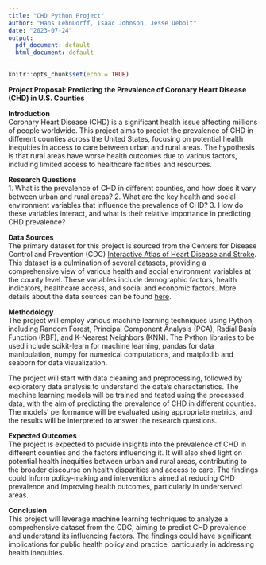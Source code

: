 ```yaml
---
title: "CHD Python Project"
author: "Hans LehnDorff, Isaac Johnson, Jesse Debolt"
date: "2023-07-24"
output:
  pdf_document: default
  html_document: default
---
```


```r
knitr::opts_chunk$set(echo = TRUE)
```
**Project Proposal: Predicting the Prevalence of Coronary Heart Disease (CHD) in U.S. Counties**

**Introduction**  
Coronary Heart Disease (CHD) is a significant health issue affecting millions of people worldwide. This project aims to predict the prevalence of CHD in different counties across the United States, focusing on potential health inequities in access to care between urban and rural areas. The hypothesis is that rural areas have worse health outcomes due to various factors, including limited access to healthcare facilities and resources.

**Research Questions**  
1. What is the prevalence of CHD in different counties, and how does it vary between urban and rural areas?
2. What are the key health and social environment variables that influence the prevalence of CHD?
3. How do these variables interact, and what is their relative importance in predicting CHD prevalence?

**Data Sources**  
The primary dataset for this project is sourced from the Centers for Disease Control and Prevention (CDC) [Interactive Atlas of Heart Disease and Stroke](https://nccd.cdc.gov/DHDSPAtlas/?state=County). This dataset is a culmination of several datasets, providing a comprehensive view of various health and social environment variables at the county level. These variables include demographic factors, health indicators, healthcare access, and social and economic factors. More details about the data sources can be found [here](https://www.cdc.gov/dhdsp/maps/atlas/data-sources.html#dataControls).

**Methodology**  
The project will employ various machine learning techniques using Python, including Random Forest, Principal Component Analysis (PCA), Radial Basis Function (RBF), and K-Nearest Neighbors (KNN). The Python libraries to be used include scikit-learn for machine learning, pandas for data manipulation, numpy for numerical computations, and matplotlib and seaborn for data visualization.

The project will start with data cleaning and preprocessing, followed by exploratory data analysis to understand the data's characteristics. The machine learning models will be trained and tested using the processed data, with the aim of predicting the prevalence of CHD in different counties. The models' performance will be evaluated using appropriate metrics, and the results will be interpreted to answer the research questions.

**Expected Outcomes**  
The project is expected to provide insights into the prevalence of CHD in different counties and the factors influencing it. It will also shed light on potential health inequities between urban and rural areas, contributing to the broader discourse on health disparities and access to care. The findings could inform policy-making and interventions aimed at reducing CHD prevalence and improving health outcomes, particularly in underserved areas.

**Conclusion**  
This project will leverage machine learning techniques to analyze a comprehensive dataset from the CDC, aiming to predict CHD prevalence and understand its influencing factors. The findings could have significant implications for public health policy and practice, particularly in addressing health inequities.